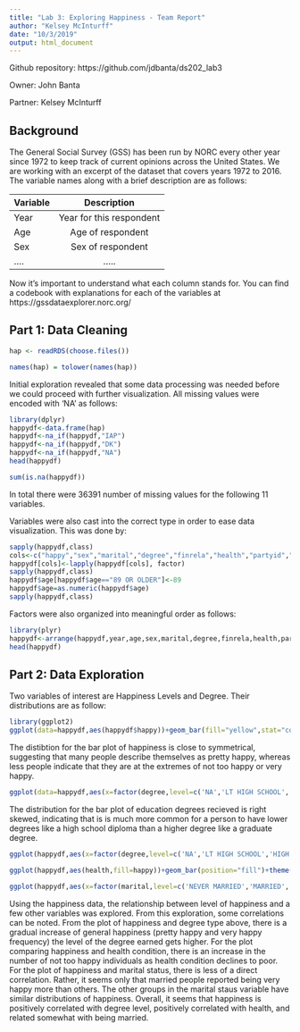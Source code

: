 ```yaml
---
title: "Lab 3: Exploring Happiness - Team Report"
author: "Kelsey McInturff"
date: "10/3/2019"
output: html_document
---
```

Github repository: https://github.com/jdbanta/ds202_lab3

Owner: John Banta

Partner: Kelsey McInturff


## Background

The General Social Survey (GSS) has been run by NORC every other year since 1972 to keep track of current opinions across the United States. We are working with an excerpt of the dataset that covers years 1972 to 2016. The variable names along with a brief description are as follows: 

| Variable      | Description   |    
| ------------- |:-------------:| 
| Year          | Year for this respondent | 
| Age           | Age of respondent | 
| Sex           | Sex of respondent     | 
|....           | .....      | 

Now it's important to understand what each column stands for. You can find a codebook with explanations for each of the variables at https://gssdataexplorer.norc.org/

## Part 1: Data Cleaning 

```r
hap <- readRDS(choose.files())

names(hap) = tolower(names(hap))
```


Initial exploration revealed that some data processing was needed before we could proceed with further visualization. All missing values were encoded with 'NA' as follows:
```r
library(dplyr)
happydf<-data.frame(hap)
happydf<-na_if(happydf,"IAP")
happydf<-na_if(happydf,"DK")
happydf<-na_if(happydf,"NA")
head(happydf)

sum(is.na(happydf))
```

In total there were 36391 number of missing values for the following 11 variables. 

Variables were also cast into the correct type in order to ease data visualization. This was done by:
```r
sapply(happydf,class)
cols<-c("happy","sex","marital","degree","finrela","health","partyid","polviews")
happydf[cols]<-lapply(happydf[cols], factor)
sapply(happydf,class)
happydf$age[happydf$age=="89 OR OLDER"]<-89
happydf$age=as.numeric(happydf$age)
sapply(happydf,class)
```

Factors were also organized into meaningful order as follows: 
```r
library(plyr)
happydf<-arrange(happydf,year,age,sex,marital,degree,finrela,health,partyid,polviews)
head(happydf)
```


## Part 2: Data Exploration 

Two variables of interest are Happiness Levels and Degree. Their distributions are as follow: 
```r
library(ggplot2)
ggplot(data=happydf,aes(happydf$happy))+geom_bar(fill="yellow",stat="count")+labs(x="Happiness Level",y="Count",title="Bar Plot of Happiness Levels")+theme(axis.text.x = element_text(angle = 90))

```
The distibtion for the bar plot of happiness is close to symmetrical, suggesting that many people describe themselves as pretty happy, whereas less people indicate that they are at the extremes of not too happy or very happy.


```r
ggplot(data=happydf,aes(x=factor(degree,level=c('NA','LT HIGH SCHOOL','HIGH SCHOOL','JUNIOR COLLEGE','BACHELOR','GRADUATE'))))+geom_bar(fill="red",stat="count")+labs(x="Degree Type",y="Count",title="Bar plot of Education Degrees Recieved")+theme(axis.text.x = element_text(angle = 90))
```
The distribution for the bar plot of education degrees recieved is right skewed, indicating that is is much more common for a person to have lower degrees like a high school diploma than a higher degree like a graduate degree.


```r
ggplot(happydf,aes(x=factor(degree,level=c('NA','LT HIGH SCHOOL','HIGH SCHOOL','JUNIOR COLLEGE','BACHELOR','GRADUATE')),fill=happy))+geom_bar(position="fill")+theme(axis.text.x = element_text(angle = 90))+labs(x="Degree Type",y="Count",title="Happiness by Degree Type")

ggplot(happydf,aes(health,fill=happy))+geom_bar(position="fill")+theme(axis.text.x = element_text(angle = 90))+labs(x="Health Condition",y="Count",title="Happiness by Health")

ggplot(happydf,aes(x=factor(marital,level=c('NEVER MARRIED','MARRIED','SEPARATED','DIVORCED','WIDOWED')),fill=happy))+geom_bar(position="fill")+theme(axis.text.x = element_text(angle = 90))+labs(x="Marital Status",y="Count",title="Happiness by Marital Status")
```

Using the happiness data, the relationship between level of happiness and a few other variables was explored. From this exploration, some correlations can be noted. From the plot of happiness and degree type above, there is a gradual increase of general happiness (pretty happy and very happy frequency) the level of the degree earned gets higher. For the plot comparing happiness and health condition, there is an increase in the number of not too happy individuals as health condition declines to poor. For the plot of happiness and marital status, there is less of a direct correlation. Rather, it seems only that married people reported being very happy more than others. The other groups in the marital staus variable have similar distributions of happiness. Overall, it seems that happiness is positively correlated with degree level, positively correlated with health, and related somewhat with being married.


